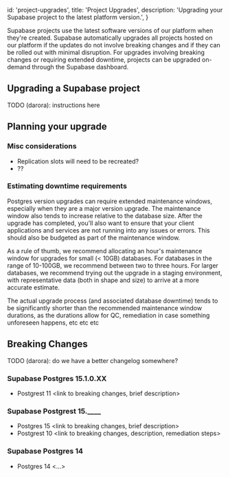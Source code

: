 
  id: 'project-upgrades',
  title: 'Project Upgrades',
  description: 'Upgrading your Supabase project to the latest platform version.',
}

Supabase projects use the latest software versions of our platform when they're created. Supabase automatically upgrades all projects hosted on our platform if the updates do not involve breaking changes and if they can be rolled out with minimal disruption. For upgrades involving breaking changes or requiring extended downtime, projects can be upgraded on-demand through the Supabase dashboard.

## Upgrading a Supabase project

TODO (darora): instructions here

## Planning your upgrade

### Misc considerations

- Replication slots will need to be recreated?
- ??

### Estimating downtime requirements

Postgres version upgrades can require extended maintenance windows, especially when they are a major version upgrade. The maintenance window also tends to increase relative to the database size. 
After the upgrade has completed, you'll also want to ensure that your client applications and services are not running into any issues or errors. This should also be budgeted as part of the maintenance window.

As a rule of thumb, we recommend allocating an hour's maintenance window for upgrades for small (< 10GB) databases. For databases in the range of 10-100GB, we recommend between two to three hours. For larger databases, we recommend trying out the upgrade in a staging environment, with representative data (both in shape and size) to arrive at a more accurate estimate.

The actual upgrade process (and associated database downtime) tends to be significantly shorter than the recommended maintenance window durations, as the durations allow for QC, remediation in case something unforeseen happens, etc etc etc

## Breaking Changes

TODO (darora): do we have a better changelog somewhere?

### Supabase Postgres 15.1.0.XX

- Postgrest 11 <link to breaking changes, brief description>

### Supabase Postgrest 15.____

- Postgres 15 <link to breaking changes, brief description>
- Postgrest 10 <link to breaking changes, description, remediation steps>

### Supabase Postgres 14

- Postgres 14 <...>


